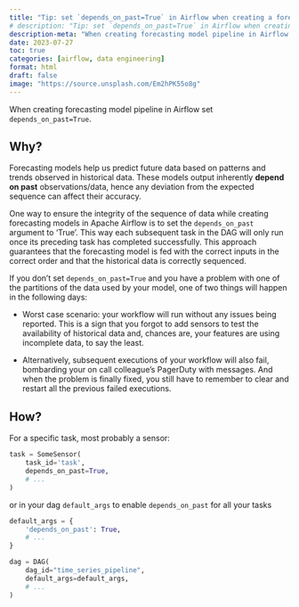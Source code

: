 ```yaml
---
title: "Tip: set `depends_on_past=True` in Airflow when creating a forecasting model pipeline"
# description: "Tip: set `depends_on_past=True` in Airflow when creating a forecasting model pipeline"
description-meta: "When creating forecasting model pipeline in Airflow set `depends_on_past=True`."
date: 2023-07-27
toc: true
categories: [airflow, data engineering]
format: html
draft: false
image: "https://source.unsplash.com/Em2hPK55o8g"
---
```



::: {.callout-tip}

When creating forecasting model pipeline in Airflow set `depends_on_past=True`.

:::


## Why?

Forecasting models help us predict future data based on patterns and trends observed in historical data. These models output inherently **depend on past** observations/data, hence any deviation from the expected sequence can affect their accuracy. 

One way to ensure the integrity of the sequence of data while creating forecasting models in Apache Airflow is to set the `depends_on_past` argument to 'True'. This way each subsequent task in the DAG will only run once its preceding task has completed successfully. This approach guarantees that the forecasting model is fed with the correct inputs in the correct order and that the historical data is correctly sequenced.

If you don't set `depends_on_past=True` and you have a problem with one of the partitions of the data used by your model, one of two things will happen in the following days:

- Worst case scenario: your workflow will run without any issues being reported. This is a sign that you forgot to add sensors to test the availability of historical data and, chances are, your features are using incomplete data, to say the least.

- Alternatively, subsequent executions of your workflow will also fail, bombarding your on call colleague's PagerDuty with messages. And when the problem is finally fixed, you still have to remember to clear and restart all the previous failed executions.

## How?

For a specific task, most probably a sensor:

```python
task = SomeSensor(
    task_id='task',
    depends_on_past=True,
    # ...
)
```

or in your dag `default_args` to enable `depends_on_past` for all your tasks

```python
default_args = {
    'depends_on_past': True,
    # ...
}

dag = DAG(
    dag_id="time_series_pipeline",
    default_args=default_args,
    # ...
)
```

